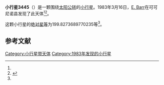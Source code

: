 {{Infobox planet
| bgcolour = #FFFFC0
| name = 3445 Pinson
| symbol = 
| image = 
| caption = 
| discovery = yes
| discovery_ref = 
| discoverer = [[E._Barr|E. Barr]]
| discovery_site = [[可可尼诺县|可可尼诺县]] 
| discovered = 1983年3月16日
| designations = yes
| mp_name = 
| named_after = 
| alt_names = 1983 FC/ 1952 DF / 1974 CK1
| mp_category = [[主带小行星|主带小行星]]
| orbit_ref = <ref name="a">[http://ssd.jpl.nasa.gov/sbdb.cgi?sstr=3445 3445 Pinson] {{Wayback|url=http://ssd.jpl.nasa.gov/sbdb.cgi?sstr=3445 |date=20200917212203 }}，小行星數據庫瀏覽器（JPL Small-Body Database Browser）－[[美国国家航空航天局|美国国家航空航天局]]喷气推进实验室</ref>
| epoch = 2456400.5 (2013年4月18日更新)
| aphelion = {{convert|3.022632076184103|AU|km|3|abbr=on|lk=out}}
| perihelion = {{convert|2.357659423772071|AU|km|3|abbr=on}}
| semimajor = {{convert|2.690145749978087|AU|km|3|abbr=on}}
| eccentricity = 0.123594168
| period = 1611.618123 [[日|日]]<br />4.41[[儒略年|儒略年]]
| avg_speed = 
| inclination = 11.27463408161408
| asc_node = 334.1727523403216
| mean_anomaly = 
| arg_peri = 199.8273689770235
| satellites = 
| physical_characteristics = yes
| dimensions = 
| mass = 
| density = 
| surface_grav = 
| escape_velocity = 
| sidereal_day = 
| axial_tilt = 
| pole_ecliptic_lat = 
| pole_ecliptic_lon = 
| albedo = 
| temperatures= 
| temp_name1 = 
| mean_temp_1 = 
| max_temp_1 = 
| temp_name2 = 
| max_temp_2 = 
| spectral_type = 
| abs_magnitude = 199.8273689770235
}}

'''小行星3445'''（{{lang-en|3445 Pinson}}）是一颗围绕[[太阳|太阳]][[公转|公转]]的[[小行星|小行星]]。1983年3月16日，[[E._Barr|E. Barr]]在可可尼诺县发现了此天体<ref name="a" /><ref>{{cite news|title=小行星列表|url=http://cfa-www.harvard.edu/iau/lists/NumberedMPs.txt|accessdate=2013-07-08|newspaper=哈佛大学|archive-date=2008-05-17|archive-url=https://web.archive.org/web/20080517010638/http://cfa-www.harvard.edu/iau/lists/NumberedMPs.txt|dead-url=no}}</ref>。

这颗小行星的[[绝对星等|绝对星等]]为199.8273689770235等<ref name="a" />。

==参考文献==
{{reflist}}
{{Minor Planet Number|[[小行星3444|小行星3444]]|[[小行星3446|小行星3446]]}}

{{小天体}}

[[Category:小行星带天体|Category:小行星带天体]]
[[Category:1983年发现的小行星|Category:1983年发现的小行星]]

{{asteroid-stub}}